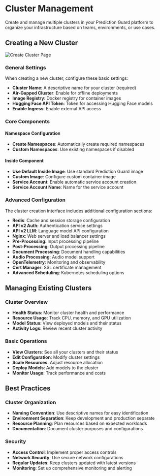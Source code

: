# Cluster Management

Create and manage multiple clusters in your Prediction Guard platform to organize your infrastructure based on teams, environments, or use cases.

## Creating a New Cluster

![Create Cluster Page](./create-cluster-admin.png)

### General Settings

When creating a new cluster, configure these basic settings:

- **Cluster Name**: A descriptive name for your cluster (required)
- **Air-Gapped Cluster**: Enable for offline deployments
- **Image Registry**: Docker registry for container images
- **Hugging Face API Token**: Token for accessing Hugging Face models
- **Enable Ingress**: Enable external API access

### Core Components

#### Namespace Configuration
- **Create Namespaces**: Automatically create required namespaces
- **Custom Namespaces**: Use existing namespaces if disabled

#### Inside Component
- **Use Default Inside Image**: Use standard Prediction Guard image
- **Custom Image**: Configure custom container image
- **Service Account**: Enable automatic service account creation
- **Service Account Name**: Name for the service account

### Advanced Configuration

The cluster creation interface includes additional configuration sections:

- **Redis**: Cache and session storage configuration
- **API v2 Auth**: Authentication service settings
- **API v2 LLM**: Language model API configuration
- **Nginx**: Web server and load balancer settings
- **Pre-Processing**: Input processing pipeline
- **Post-Processing**: Output processing pipeline
- **Document Processing**: Document handling capabilities
- **Audio Processing**: Audio model support
- **OpenTelemetry**: Monitoring and observability
- **Cert Manager**: SSL certificate management
- **Advanced Scheduling**: Kubernetes scheduling options

## Managing Existing Clusters

### Cluster Overview
- **Health Status**: Monitor cluster health and performance
- **Resource Usage**: Track CPU, memory, and GPU utilization
- **Model Status**: View deployed models and their status
- **Activity Logs**: Review recent cluster activity

### Basic Operations
- **View Clusters**: See all your clusters and their status
- **Edit Configuration**: Modify cluster settings
- **Scale Resources**: Adjust resource allocation
- **Deploy Models**: Add models to the cluster
- **Monitor Usage**: Track performance and costs

## Best Practices

### Cluster Organization
- **Naming Convention**: Use descriptive names for easy identification
- **Environment Separation**: Keep development and production separate
- **Resource Planning**: Plan resources based on expected workloads
- **Documentation**: Document cluster purposes and configurations

### Security
- **Access Control**: Implement proper access controls
- **Network Security**: Use secure network configurations
- **Regular Updates**: Keep clusters updated with latest versions
- **Monitoring**: Set up comprehensive monitoring and alerting
